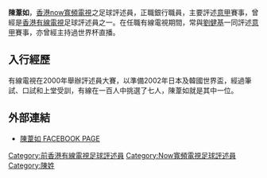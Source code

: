 {{Multiple issues|
{{Notability Unreferenced|time=2020-11-28T10:42:00+00:00}}
{{BLP unsourced|time=2020-11-28T10:42:00+00:00}}
}}
'''陳葦如'''，[[香港|香港]][[now寬頻電視|now寬頻電視]]之足球評述員，正職銀行職員，主要評述[[意甲|意甲]]賽事，曾經是[[香港有線電視|香港有線電視]]足球評述員之一。在任職有線電視期間，常與[[劉健基|劉健基]]一同評述[[意甲|意甲]]賽事，亦曾經主持過世界杯直播。

==入行經歷==
有線電視在2000年舉辦評述員大賽，以準備2002年日本及韓國世界盃，經過筆試、口試和上堂受訓，有線在一百人中挑選了七人，陳葦如就是其中一位。

==外部連結==
*[https://www.facebook.com/people/%E9%99%B3%E8%91%A6%E5%A6%82Chan-Wai-Yue/100063892233481/ 陳葦如 FACEBOOK PAGE]

{{HK-bio-stub}}

[[Category:前香港有線電視足球評述員|Category:前香港有線電視足球評述員]]
[[Category:Now寬頻電視足球評述員|Category:Now寬頻電視足球評述員]]
[[Category:陳姓|Category:陳姓]]